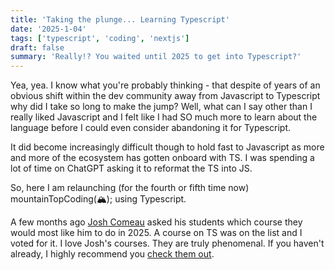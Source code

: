 ```yaml
---
title: 'Taking the plunge... Learning Typescript'
date: '2025-1-04'
tags: ['typescript', 'coding', 'nextjs']
draft: false
summary: 'Really!? You waited until 2025 to get into Typescript?'
---
```


Yea, yea. I know what you're probably thinking - that despite of years of an obvious shift within the dev community away from Javascript to Typescript why did I take so long to make the jump?
Well, what can I say other than I really liked Javascript and I felt like I had SO much more to learn about the language before I could even consider abandoning it for Typescript.

It did become increasingly difficult though to hold fast to Javascript as more and more of the ecosystem has gotten onboard with TS. I was spending a lot of time on ChatGPT asking it to reformat the TS into JS.

So, here I am relaunching (for the fourth or fifth time now) mountainTopCoding(<span role="img" aria-label="mountain with snow-cap">&#127956;</span>); using Typescript.

A few months ago [Josh Comeau](https://www.joshwcomeau.com/) asked his students which course they would most like him to do in 2025. A course on TS was on the list and I voted for it. I love Josh's courses. They are truly phenomenal. If you haven't already, I highly recommend you [check them out](https://www.joshwcomeau.com/).
